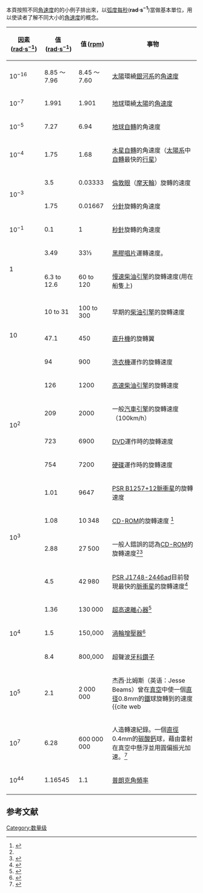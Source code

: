 {{数量级}}

本頁按照不同[[角速度|角速度]]的的小例子排出來，以[[弧度每秒|弧度每秒]]('''rad·s<sup>−1</sup>''')當做基本單位，用以使读者了解不同大小的[[角速度|角速度]]的概念。
{| class="wikitable"
!因素 ([[弧度每秒|rad·s<sup>−1</sup>]])
!值 ([[弧度每秒|rad·s<sup>−1</sup>]])
!值 ([[RPM_(單位)|rpm]])
!事物
|-
|10<sup>−16</sup>
|8.85{{e|−16}} ～ 7.96{{e|−16}}
|8.45{{e|−15}} ～7.60{{e|−15}}
|[[太陽|太陽]]環繞[[銀河系|銀河系]]的[[角速度|角速度]]
|-
|10<sup>−7</sup>
|1.991{{e|−7}}
|1.901{{e|−6}}
|[[地球|地球]]環繞[[太陽|太陽]]的[[角速度|角速度]]
|-
|10<sup>−5</sup>
|7.27{{e|−5}}
|6.94{{e|−4}}
|[[地球|地球]][[自轉|自轉]]的角速度 
|-
|10<sup>−4</sup>
|1.75{{e|−4}}
|1.68{{e|−3}}
|[[木星|木星]][[自轉|自轉]]的角速度（[[太陽系|太陽系]]中[[自轉|自轉]]最快的[[行星|行星]]）
|-
|rowspan=2|10<sup>−3</sup>
|3.5{{e|−3}}
|0.03333
|[[倫敦眼|倫敦眼]]（[[摩天輪|摩天輪]]）旋轉的速度
|-
|1.75{{e|−3}}
|0.01667 
|[[時鐘|分針]]旋轉的角速度
|-
|10<sup>−1</sup>
|0.1
|1
|[[時鐘|秒針]]旋轉的角速度
|-
|rowspan=2|1
|3.49
|33⅓
|[[黑膠唱片|黑膠唱片]]運轉速度。
|-
|6.3 to 12.6
|60 to 120
|[[慢速柴油引擎|慢速柴油引擎]]的旋轉速度(用在船隻上)
|-
|rowspan=3|10
|10 to 31
|100 to 300
|早期的[[柴油引擎|柴油引擎]]的旋轉速度
|-
|47.1
|450
|[[直升機|直升機]]的旋轉翼
|-
|94
|900
|[[洗衣機|洗衣機]]運作的旋轉速度
|-
|rowspan=4|10<sup>2</sup>
|126
|1200
|[[高速柴油引擎|高速柴油引擎]]的旋轉速度
|-
|209
|2000
|一般[[汽車|汽車]][[引擎|引擎]]的旋轉速度（100km/h） 
|-
|723
|6900
|[[DVD|DVD]]運作時的旋轉速度
|-
|754
|7200
|[[硬碟|硬碟]]運作時的旋轉速度
|-
|rowspan=4|10<sup>3</sup>
|1.01{{e|3}}
|9647
|[[PSR_B1257+12|PSR B1257+12]][[脈衝星|脈衝星]]的旋轉速度
|-
|1.08{{e|3}}
|10 348
|[[CD-ROM|CD-ROM]]的旋轉速度 <ref name="CD">{{cite web| url= http://www.hifi-writer.com/he/misc/killercds.htm| title= Hi Fi Writer - Killer CDs?| year= 2003| accessdate= 2007-12-13| archive-date= 2015-01-18| archive-url= https://web.archive.org/web/20150118233610/http://www.hifi-writer.com/he/misc/killercds.htm| dead-url= yes}}</ref>
|-
|2.88{{e|3}}
|27 500
|一般人錯誤的認為[[CD-ROM|CD-ROM]]的旋轉速度<ref name="CD" /><ref>{{cite web| url= http://www.theage.com.au/articles/2002/12/09/1039379779472.html| title= Life in the fast lane can be a disc-shattering experience| author= Nathan Cochrane| date= 2002-12-09| accessdate= 2006-06-28| archive-date= 2018-05-22| archive-url= https://web.archive.org/web/20180522113557/https://www.theage.com.au/articles/2002/12/09/1039379779472.html| dead-url= no}}</ref>
|-
|4.5{{e|3}}
|42 980 
|[[PSR_J1748-2446ad|PSR J1748-2446ad]]目前發現最快的[[脈衝星|脈衝星]]的旋轉速度<ref>{{cite web | title = A Radio Pulsar Spinning at 716 Hz | url = http://arxiv.org/abs/astro-ph/0601337 | author = Hessels, JWT et al. | date = 2006-01-16 | accessdate = 2006-09-14 | archive-date = 2017-05-10 | archive-url = https://web.archive.org/web/20170510154606/https://arxiv.org/abs/astro-ph/0601337 | dead-url = no }}</ref>
|-
|rowspan=3|10<sup>4</sup>
|1.36{{e|4}}
|130 000 
|[[超高速離心器|超高速離心器]]<ref>{{cite web|url=http://www.beckmancoulter.com/products/Discipline/Life_Science_Research/pr_disc_gen_ulcent.asp?bhcp=1|title=Beckman Coulter ultracentrifuge product info page|work=[http://www.beckmancoulter.com/ BeckmanCoulter.com]|accessdate=2006-07-23|deadurl=yes|archiveurl=https://web.archive.org/web/20061018073145/http://www.beckmancoulter.com/products/Discipline/Life_Science_Research/pr_disc_gen_ulcent.asp?bhcp=1|archivedate=2006-10-18}}</ref> 
|-
|1.5{{e|4}}
|150,000
|[[渦輪增壓器|渦輪增壓器]]<ref>{{Cite web |url=http://www.carbibles.com/fuel_engine_bible.html |title=The Fuel and Engine Bible |accessdate=2008-02-13 |archive-date=2008-05-12 |archive-url=https://web.archive.org/web/20080512024132/http://www.carbibles.com/fuel_engine_bible.html |dead-url=yes }}</ref>
|-
|8.4{{e|4}}
|800,000
|超聲波[[牙科鑽子|牙科鑽子]]
|-
|10<sup>5</sup>
|2.1{{e|5}}
|2 000 000
|杰西·比姆斯（英语：Jesse Beams）曾在[[真空|真空]]中使一個[[直径|直径]]0.8mm的[[鐵|鐵]]球旋轉到的速度<ref>{{cite web
 |url         = http://lsro.epfl.ch/page62444.html
 |title       = Laboratoire de Systèmes Robotiques
 |accessdate  = 2006-11-15
 |deadurl     = yes
 |archiveurl  = https://web.archive.org/web/20071115225336/http://lsro.epfl.ch/page62444.html
 |archivedate = 2007-11-15
}}</ref>
|-
|10<sup>7</sup>
|6.28{{e|7}}
|600 000 000
|人造轉速紀錄。一個[[直徑|直徑]]0.4mm的[[碳酸鈣|碳酸鈣]]球，藉由雷射在真空中懸浮並用圓偏振光加速。<ref>{{cite journal|title=Laser-induced rotation and cooling of a trapped microgyroscope in vacuum|author1=Yoshihiko Arita|author2=Michael Mazilu |author3=Kishan Dholakia |journal=Nature Communications|volume=4|pages=2374|date=28 Aug 2013|doi=10.1038/ncomms3374|pmid=23982323|pmc=3763500|bibcode=2013NatCo...4E2374A}}</ref>
|-
|10<sup>44</sup>
|1.16545{{e|44}}
|1.1{{e|45}}
|[[普朗克單位制|普朗克角頻率]]
|-
|}

==参考文献==
<div class="references-small">
<references />
</div>
[[Category:数量级|Category:数量级]]